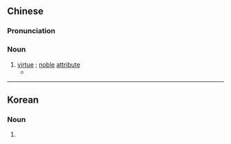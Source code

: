 {{also|美徳}}
==Chinese==
{{zh-forms}}

===Pronunciation===
{{zh-pron
|m=měidé
|c=mei5 dak1
|h=pfs=mî-tet
|mn=qz:bí-tiak/tw,xm,zz:bí-tek
|cat=n
}}

===Noun===
{{zh-noun}}

# [[virtue]] {{gloss|behaviour of a high moral standard}}; [[noble]] [[attribute]]
#* {{zh-x|美德 之 光 能 盈-滿 每 個 靈魂。|'''Virtue''' is an inner light that can prevail in every soul.|ref='''2004''', {{lang|zh|八尾半}} (“Eight-and-a-Half-Tails”), in {{lang|zh|《神河群英录》}} (''Chronicles of the Champions of Kamigawa''), {{w|Wizards of the Coast}}}}
#: {{zh-x|孝順 是 中華民族 的 傳統 美德。|Filial piety is a traditional '''virtue''' of the Chinese people.}}

{{zh-cat|Advanced}}

----

==Korean==
{{ko-hanjatab|美|德}}

===Noun===
{{ko-noun|rv=mideok|hangeul=미덕}}

# {{hanja form of|미덕|virtue}}
